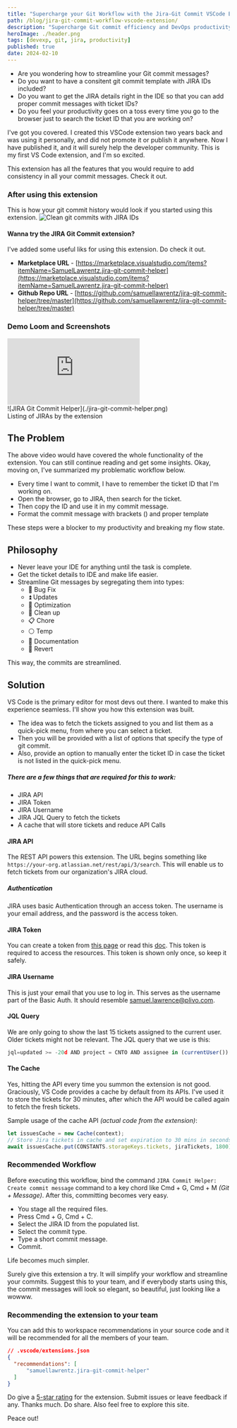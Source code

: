 ```yaml
---
title: "Supercharge your Git Workflow with the Jira-Git Commit VSCode Extension"
path: /blog/jira-git-commit-workflow-vscode-extension/
description: "Supercharge Git commit efficiency and DevOps productivity using the Jira-Git Commit Helper, an integrative VSCode Extension that unites JIRA and IDE for optimized developer workflow and streamlined commit messages."
heroImage: ./header.png
tags: [devexp, git, jira, productivity]
published: true
date: 2024-02-10
---
```

- Are you wondering how to streamline your Git commit messages?
- Do you want to have a consitent git commit template with JIRA IDs included?
- Do you want to get the JIRA details right in the IDE so that you can add proper commit messages with ticket IDs? 
- Do you feel your productivity goes on a toss every time you go to the browser just to search the ticket ID that you are working on?

I've got you covered. I created this VSCode extension two years back and was using it personally, and did not promote it or publish it anywhere. Now I have published it, and it will surely help the developer community. This is my first VS Code extension, and I'm so excited.

This extension has all the features that you would require to add consistency in all your commit messages. Check it out.

### After using this extension
This is how your git commit history would look if you started using this extension.
![Clean git commits with JIRA IDs](./gitcommit.png)

#### Wanna try the JIRA Git Commit extension?
I've added some useful liks for using this extension. Do check it out.

- **Marketplace URL** - [https://marketplace.visualstudio.com/items?itemName=SamuelLawrentz.jira-git-commit-helper](https://marketplace.visualstudio.com/items?itemName=SamuelLawrentz.jira-git-commit-helper)
- **Github Repo URL** - [https://github.com/samuellawrentz/jira-git-commit-helper/tree/master](https://github.com/samuellawrentz/jira-git-commit-helper/tree/master)

### Demo Loom and Screenshots
<div style={{ position: 'relative', paddingBottom: '54.84375%', height: 0 }}>
  <iframe
    src="https://www.loom.com/embed/aff0cbed17de4d2ca560860fd025be3e?sid=386b2c18-8286-423a-b805-f5b998d57782"
    frameborder="0"
    webkitallowfullscreen
    mozallowfullscreen
    allowfullscreen
    style={{ position: 'absolute', top: 0, left: 0, width: '100%', height: '100%' }}
  ></iframe>
</div>

<div style={{ marginTop: '2.5rem'}}></div>
![JIRA Git Commit Helper](./jira-git-commit-helper.png)

<div style={{ textAlign: 'center'}}>Listing of JIRAs by the extension</div>



## The Problem
The above video would have covered the whole functionality of the extension. You can still continue reading and get some insights. Okay, moving on, I've summarized my problematic workflow below.
- Every time I want to commit, I have to remember the ticket ID that I'm working on.
- Open the browser, go to JIRA, then search for the ticket.
- Then copy the ID and use it in my commit message.
- Format the commit message with brackets () and proper template

These steps were a blocker to my productivity and breaking my flow state.

## Philosophy
- Never leave your IDE for anything until the task is complete.
- Get the ticket details to IDE and make life easier.
- Streamline Git messages by segregating them into types:
  - 🐞 Bug Fix
  - ⏫ Updates
  - 🔧 Optimization
  - 🧹 Clean up
  - 📋 Chore
  - ⚪ Temp
  - 📒 Documentation
  - 🔂 Revert

This way, the commits are streamlined.

## Solution
VS Code is the primary editor for most devs out there. I wanted to make this experience seamless. I'll show you how this extension was built.

- The idea was to fetch the tickets assigned to you and list them as a quick-pick menu, from where you can select a ticket.
- Then you will be provided with a list of options that specify the type of git commit.
- Also, provide an option to manually enter the ticket ID in case the ticket is not listed in the quick-pick menu.

##### There are a few things that are required for this to work:
- JIRA API
- JIRA Token
- JIRA Username
- JIRA JQL Query to fetch the tickets
- A cache that will store tickets and reduce API Calls

#### JIRA API
The REST API powers this extension. The URL begins something like `https://your-org.atlassian.net/rest/api/3/search`. This will enable us to fetch tickets from our organization's JIRA cloud.
##### Authentication
JIRA uses basic Authentication through an access token. The username is your email address, and the password is the access token.

#### JIRA Token
You can create a token from [this page](https://id.atlassian.com/manage-profile/security/api-tokens) or read this [doc](https://support.atlassian.com/atlassian-account/docs/manage-api-tokens-for-your-atlassian-account/). This token is required to access the resources. This token is shown only once, so keep it safely.

#### JIRA Username
This is just your email that you use to log in. This serves as the username part of the Basic Auth. It should resemble samuel.lawrence@plivo.com.

#### JQL Query
We are only going to show the last 15 tickets assigned to the current user. Older tickets might not be relevant. The JQL query that we use is this:

```javascript
jql=updated >= -20d AND project = CNTO AND assignee in (currentUser()) order by updated DESC&maxResults=15
```

#### The Cache
Yes, hitting the API every time you summon the extension is not good. Graciously, VS Code provides a cache by default from its APIs. I've used it to store the tickets for 30 minutes, after which the API would be called again to fetch the fresh tickets.

Sample usage of the cache API _(actual code from the extension)_:

```javascript
let issuesCache = new Cache(context);
// Store Jira tickets in cache and set expiration to 30 mins in seconds
await issuesCache.put(CONSTANTS.storageKeys.tickets, jiraTickets, 1800);
```

### Recommended Workflow
Before executing this workflow, bind the command `JIRA Commit Helper: Create commit message` command to a key chord like Cmd + G, Cmd + M _(Git + Message)_.
After this, committing becomes very easy.
- You stage all the required files.
- Press Cmd + G, Cmd + C.
- Select the JIRA ID from the populated list.
- Select the commit type.
- Type a short commit message.
- Commit.

Life becomes much simpler.

Surely give this extension a try. It will simplify your workflow and streamline your commits. Suggest this to your team, and if everybody starts using this, the commit messages will look so elegant, so beautiful, just looking like a wowww.

### Recommending the extension to your team
You can add this to workspace recommendations in your source code and it will be recommended for all the members of your team.
```json
// .vscode/extensions.json
{
  "recommendations": [
      "samuellawrentz.jira-git-commit-helper"
  ]
}
```

Do give a [5-star rating](https://marketplace.visualstudio.com/items?itemName=SamuelLawrentz.jira-git-commit-helper&ssr=false#review-details) for the extension. Submit issues or leave feedback if any. Thanks much. Do share. Also feel free to explore this site.

Peace out!

